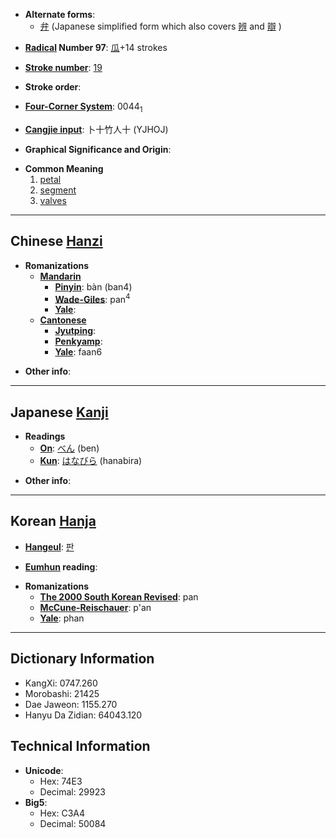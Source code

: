 * '''Alternate forms''':
** [[弁]] (Japanese simplified form which also covers [[辨]] and [[辯]]<!-- and possibly [[辧]]-->)

* '''[[Wiktionary:Chinese radical index| Radical]] Number 97''': [[Wiktionary:Chinese radical index 瓜|瓜]]+14 strokes

* '''[[Wiktionary:Chinese total strokes index|Stroke number]]''': [[Wiktionary:Chinese total strokes index 19|19]]

* '''Stroke order''': 

* '''[[Wiktionary:Chinese four corner index|Four-Corner System]]''': 0044<sub>1</sub>

* '''[[Wiktionary:Chinese Cangjie index|Cangjie input]]''': 卜十竹人十 (YJHOJ)

* '''Graphical Significance and Origin''': 

* '''Common Meaning'''
*# [[petal]]
*# [[segment]]
*# [[valve]]s

----

== Chinese [[Hanzi]] ==

* '''Romanizations'''
** '''[[Mandarin]]'''
*** '''[[Pinyin]]''': bàn (ban4)
*** '''[[Wade-Giles]]''': pan<sup>4</sup>
*** '''[[Yale]]''': 
** '''[[Cantonese]]'''
*** '''[[Jyutping]]''':
*** '''[[Penkyamp]]''': 
*** '''[[Yale]]''': faan6

* '''Other info''': 

----

== Japanese [[Kanji]] ==

* '''Readings'''
** '''[[On]]''': [[べん]] (ben)
** '''[[Kun]]''': [[はなびら]] (hanabira)

* '''Other info''':  

----

== Korean [[Hanja]] ==

* '''[[Hangeul]]''': [[판]]

* '''[[Eumhun]] reading''': 

* '''Romanizations'''
** '''[[The 2000 South Korean Revised Romanization|The 2000 South Korean Revised]]''': pan
** '''[[McCune-Reischauer]]''': p'an
** '''[[Yale]]''': phan

----

== Dictionary Information ==

* KangXi: 0747.260
* Morobashi: 21425
* Dae Jaweon: 1155.270
* Hanyu Da Zidian: 64043.120

== Technical Information ==

* '''Unicode''':
** Hex: 74E3
** Decimal: 29923
* '''Big5''':
** Hex: C3A4
** Decimal: 50084